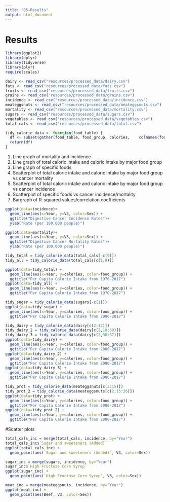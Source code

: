 ```yaml
---
title: "05-Results"
output: html_document
---
```


# Results

```r
library(ggplot2)
library(dplyr)
library(tidyverse)
library(plyr)
require(scales)
```

```r
dairy <- read_csv("resources/processed_data/dairy.csv")
fats <- read_csv("resources/processed_data/fats.csv")
fruits <- read_csv("resources/processed_data/fruits.csv")
grains <- read_csv("resources/processed_data/grains.csv")
incidence <- read_csv("resources/processed_data/incidence.csv")
meateggsnuts <- read_csv("resources/processed_data/meateggsnuts.csv")
mortality <- read_csv("resources/processed_data/mortality.csv")
sugars <- read_csv("resources/processed_data/sugars.csv")
vegetables <- read_csv("resources/processed_data/vegetables.csv")
total_cals <- read_csv("resources/processed_data/total.csv")

tidy_calorie_data <- function(food_table) {
  df <- subset(gather(food_table, food_group, calories,    colnames(food_table), -Year), Year > 2000)
  return(df)
}
```

1. Line graph of mortality and incidence
2. Line graph of total caloric intake and caloric intake by major food group
3. Line graph of specific foods
4. Scatterplot of total caloric intake and caloric intake by major food group vs cancer mortality
5. Scatterplot of total caloric intake and caloric intake by major food group vs cancer incidence
6. Scatterplot of specific foods vs cancer incidence/mortality
6. Bargraph of R-squared values/correlation coefficients

```r
ggplot(data=incidence)+
  geom_line(aes(x=Year, y=V3, color=Sex)) +
  ggtitle("Digestive Cancer Incidence Rates")+
  ylab("Rate (per 100,000 people)")

ggplot(data=mortality)+
  geom_line(aes(x=Year, y=V3, color=Sex)) +
  ggtitle("Digestive Cancer Mortality Rates")+
  ylab("Rate (per 100,000 people)")

```

```r
tidy_total = tidy_calorie_data(total_cals[-c(9)])
tidy_all = tidy_calorie_data(total_cals[c(1,9)])

ggplot(data=tidy_total) +
  geom_line(aes(x=Year, y=calories, color=food_group)) +
  ggtitle("Per Capita Calorie Intake from 1970-2017")
ggplot(data=tidy_all) +
  geom_line(aes(x=Year, y=calories, color=food_group)) +
  ggtitle("Per Capita Calorie Intake from 1970-2017")

```

```r
tidy_sugar = tidy_calorie_data(sugars[-c(1)])
ggplot(data=tidy_sugar) +
  geom_line(aes(x=Year, y=calories, color=food_group)) +
  ggtitle("Per Capita Calorie Intake from 2000-2017")

```
```r
tidy_dairy = tidy_calorie_data(dairy[c(2:12)])
tidy_dairy_2 = tidy_calorie_data(dairy[c(2,18:30)])
tidy_dairy_3 = tidy_calorie_data(dairy[c(2,30:37)])
ggplot(data=tidy_dairy) +
  geom_line(aes(x=Year, y=calories, color=food_group)) +
  ggtitle("Per Capita Calorie Intake from 2000-2017")
ggplot(data=tidy_dairy_2) +
  geom_line(aes(x=Year, y=calories, color=food_group)) +
  ggtitle("Per Capita Calorie Intake from 2000-2017")
ggplot(data=tidy_dairy_3) +
  geom_line(aes(x=Year, y=calories, color=food_group)) +
  ggtitle("Per Capita Calorie Intake from 2000-2017")
```
```r
tidy_prot = tidy_calorie_data(meateggsnuts[c(2:15)])
tidy_prot_2 = tidy_calorie_data(meateggsnuts[c(2,15:26)])
ggplot(data=tidy_prot) +
  geom_line(aes(x=Year, y=calories, color=food_group)) +
  ggtitle("Per Capita Calorie Intake from 2000-2017")
ggplot(data=tidy_prot_2) +
  geom_line(aes(x=Year, y=calories, color=food_group)) +
  ggtitle("Per Capita Calorie Intake from 2000-2017")
```

#Scatter plots
```r
total_cals_inc = merge(total_cals, incidence, by="Year")
total_cals_inc$`Sugar and sweeteners (Added)`
ggplot(total_cals_inc) +
  geom_point(aes(`Sugar and sweeteners (Added)`, V3, color=Sex))

sugar_inc = merge(sugars, incidence, by="Year")
sugar_inc$`High Fructose Corn Syrup`
ggplot(sugar_inc) +
  geom_point(aes(`High Fructose Corn Syrup`, V3, color=Sex))

meat_inc = merge(meateggsnuts, incidence, by="Year")
ggplot(meat_inc) +
  geom_point(aes(Beef, V3, color=Sex))
```


